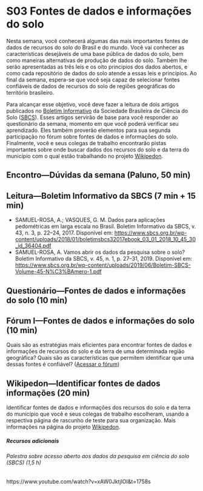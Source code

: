 # S03 Fontes de dados e informações do solo

Nesta semana, você conhecerá algumas das mais importantes fontes de dados de recursos do solo do Brasil e do mundo. Você vai conhecer as características desejáveis de uma base pública de dados do solo, bem como maneiras alternativas de produção de dados do solo. Também lhe serão apresentadas as três leis e os oito princípios dos dados abertos, e como cada repositório de dados do solo atende a essas leis e princípios. Ao final da semana, espera-se que você seja capaz de selecionar fontes confiáveis de dados de recursos do solo de regiões geográficas do território brasileiro.

Para alcançar esse objetivo, você deve fazer a leitura de dois artigos publicados no [Boletim Informativo](https://www.sbcs.org.br/?post_type=boletim) da Sociedade Brasileira de Ciência do Solo ([SBCS](https://www.sbcs.org.br)). Esses artigos servirão de base para você responder ao questionário da semana, momento em que você poderá verificar seu aprendizado. Eles também proverão elementos para sua segunda participação no fórum sobre fontes de dados e informações do solo. Finalmente, você e seus colegas de trabalho encontrarão pistas importantes sobre onde buscar dados dos recursos do solo e da terra do município com o qual estão trabalhando no projeto [Wikipedon](https://pt.wikiversity.org/wiki/Wikipedon).

## Encontro—Dúvidas da semana (Paluno, 50 min)

## Leitura—Boletim Informativo da SBCS (7 min + 15 min)
<!-- Descrição -->
* SAMUEL-ROSA, A.; VASQUES, G. M. Dados para aplicações pedométricas em larga escala no Brasil. Boletim Informativo da SBCS, v. 43, n. 3, p. 22–24, 2017. Disponível em: <https://www.sbcs.org.br/wp-content/uploads/2018/01/boletimsbcs32017ebook_03_01_2018_10_45_30_id_36404.pdf>
* SAMUEL-ROSA, A. Vamos abrir os dados da pesquisa sobre o solo? Boletim Informativo da SBCS, v. 45, n. 1, p. 27–31, 2019. Disponível em: <https://www.sbcs.org.br/wp-content/uploads/2019/06/Boletim-SBCS-Volume-45-N%C3%BAmero-1.pdf>

## Questionário—Fontes de dados e informações do solo (10 min)

## Fórum I—Fontes de dados e informações do solo (10 min)
<!-- Descrição -->
Quais são as estratégias mais eficientes para encontrar fontes de dados e informações de recursos do solo e da terra de uma determinada região geográfica? Quais são as características que permitem identificar que uma dessas fontes é confiável? ([Acessar o fórum](https://moodle.utfpr.edu.br/mod/forum/view.php?id=549655))

<!-- ## Wikipedon—Encontrar dados e informações de recursos do solo e da terra (20 min) -->
## Wikipedon—Identificar fontes de dados informações (20 min)
<!-- Descrição -->
<!-- Encontrar dados e informações dos recursos do solo e da terra do município que você e seus colegas de trabalho escolheram, usando a respectiva página de rascunho de teste para sua organização. Mais informações na página do projeto [Wikipedon](https://pt.wikiversity.org/wiki/Wikipedon). -->
Identificar fontes de dados e informações dos recursos do solo e da terra do município que você e seus colegas de trabalho escolheram, usando a respectiva página de rascunho de teste para sua organização. Mais informações na página do projeto [Wikipedon](https://pt.wikiversity.org/wiki/Wikipedon).

##### Recursos adicionais

###### Palestra sobre acesso aberto aos dados da pesquisa em ciência do solo (SBCS) (1,5 h)

https://www.youtube.com/watch?v=xAW0JktjlOI&t=1758s
